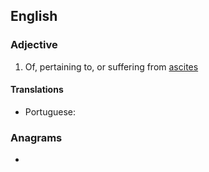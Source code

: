 ==English==

===Adjective===
{{en-adj}}

# {{lb|en|medicine}} Of, pertaining to, or suffering from [[ascites]]

====Translations====
{{trans-top|of, pertaining to, or suffering from ascites}}
* Portuguese: {{t|pt|ascítico}}
{{trans-mid}}
{{trans-bottom}}

===Anagrams===
* {{anagrams|en|icastic|sciatic}}